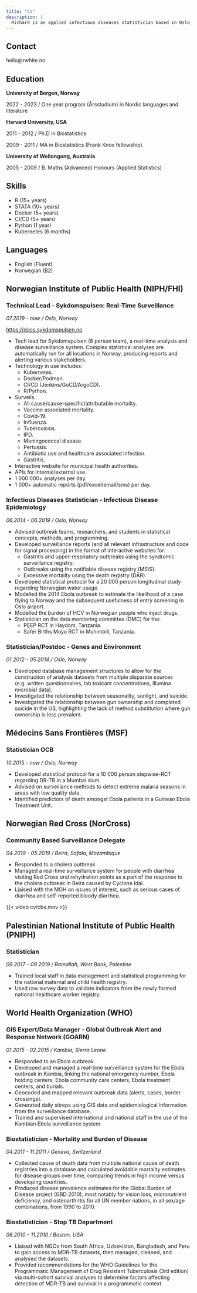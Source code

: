 ```yaml
---
title: "CV"
description: |
  Richard is an applied infectious diseases statistician based in Oslo, Norway. He is currently employed as the tech lead for [Sykdomspulsen](https://docs.sykdomspulsen.no), a real-time analysis and disease surveillance system based in the Norwegian Institute of Public Health (Folkehelseinstituttet). His international field experience includes developing and managing surveillance systems for Ebola in Sierra Leone, acute watery diarrhea/cholera in Mozambique, and maternal health in Palestine.
---
```


## Contact

hello@rwhite.no

## Education

**University of Bergen, Norway**

2022 - 2023 / One year program (Årsstudium) in Nordic languages and literature

**Harvard University, USA**

2011 - 2012 / Ph.D in Biostatistics

2009 - 2011 / MA in Biostatistics (Frank Knox fellowship)

**University of Wollongong, Australia**

2005 - 2009 / B. Maths (Advanced) Honours (Applied Statistics)

## Skills

- R (15+ years)
- STATA (10+ years)
- Docker (5+ years)
- CI/CD (5+ years)
- Python (1 year)
- Kubernetes (6 months)

## Languages

- English (Fluent)
- Norwegian (B2)

## Norwegian Institute of Public Health (NIPH/FHI)

### Technical Lead - Sykdomspulsen: Real-Time Surveillance

*07.2019 - now / Oslo, Norway*

<https://docs.sykdomspulsen.no>

-   Tech lead for Sykdomspulsen (8 person team), a real-time analysis and disease surveillance system. Complex statistical analyses are automatically run for all locations in Norway, producing reports and alerting various stakeholders.
-   Technology in use includes:
    -   Kubernetes.
    -   Docker/Podman.
    -   CI/CD (Jenkins/GoCD/ArgoCD).
    -   R/Python.
-   Surveils:
    -   All cause/cause-specific/attributable mortality.
    -   Vaccine associated mortality.
    -   Covid-19.
    -   Influenza.
    -   Tuberculosis.
    -   IPD.
    -   Meningococcal disease.
    -   Pertussis.
    -   Antibiotic use and healthcare associated infection.
    -   Gastritis.
-   Interactive website for municipal health authorities.
-   APIs for internal/external use.
-   1 000 000+ analyses per day.
-   1 000+ automatic reports (pdf/excel/email/sms) per day.

### Infectious Diseases Statistician - Infectious Disease Epidemiology

*06.2014 - 06.2019 / Oslo, Norway*

-   Advised outbreak teams, researchers, and students in statistical concepts, methods, and programming.
-   Developed surveillance reports (and all relevant infrastructure and code for signal processing) in the format of interactive websites for:
    -   Gastritis and upper-respiratory outbreaks using the syndromic surveillance registry.
    -   Outbreaks using the notifiable disease registry (MSIS).
    -   Excessive mortality using the death registry (DÅR).
-   Developed statistical protocol for a 20 000 person longitudinal study regarding Norwegian water usage.
-   Modelled the 2014 Ebola outbreak to estimate the likelihood of a case flying to Norway and the subsequent usefulness of entry screening in Oslo airport.
-   Modelled the burden of HCV in Norwegian people who inject drugs.
-   Statistician on the data monitoring committee (DMC) for the:
    -   PEEP RCT in Haydom, Tanzania.
    -   Safer Births Moyo RCT in Muhimbili, Tanzania.

### Statistician/Postdoc - Genes and Environment

*01.2012 - 05.2014 / Oslo, Norway*

-   Developed database management structures to allow for the construction of analysis datasets from multiple disparate sources (e.g. written questionnaires, lab toxicant concentrations, Illumina microbial data).
-   Investigated the relationship between seasonality, sunlight, and suicide.
-   Investigated the relationship between gun ownership and completed suicide in the US, highlighting the lack of method substitution where gun ownership is less prevalent.

## Médecins Sans Frontières (MSF)

### Statistician OCB

*10.2015 - now / Oslo, Norway*

-   Developed statistical protocol for a 10 000 person stepwise-RCT regarding DR-TB in a Mumbai slum.
-   Advised on surveillance methods to detect extreme malaria seasons in areas with low quality data.
-   Identified predictors of death amongst Ebola patients in a Guinean Ebola Treatment Unit.

## Norwegian Red Cross (NorCross)

### Community Based Surveillance Delegate

*04.2019 - 05.2019 / Beira, Sofala, Mozambique*

-   Responded to a cholera outbreak.
-   Managed a real-time surveillance system for people with diarrhea visiting Red Cross oral rehydration points as a part of the response to the cholera outbreak in Beira caused by Cyclone Idai.
-   Liaised with the MOH on issues of interest, such as serious cases of diarrhea and self-reported bloody diarrhea.

{{< video cv/cbs.mov >}}

## Palestinian National Institute of Public Health (PNIPH)

### Statistician

*09.2017 - 09.2019 / Ramallah, West Bank, Palestine*

-   Trained local staff in data management and statistical programming for the national maternal and child health registry.
-   Used raw survey data to validate indicators from the newly formed national healthcare worker registry.

## World Health Organization (WHO)

### GIS Expert/Data Manager - Global Outbreak Alert and Response Network (GOARN)

*01.2015 - 02.2015 / Kambia, Sierra Leone*

-   Responded to an Ebola outbreak.
-   Developed and managed a real-time surveillance system for the Ebola outbreak in Kambia, linking the national emergency number, Ebola holding centers, Ebola community care centers, Ebola treatment centers, and burials.
-   Geocoded and mapped relevant outbreak data (alerts, cases, border crossings).
-   Generated daily sitreps using GIS data and epidemiological information from the surveillance database.
-   Trained and supervised international and national staff in the use of the Kambian Ebola surveillance system.

### Biostatistician - Mortality and Burden of Disease

*04.2011 - 11.2011 / Geneva, Switzerland*

-   Collected cause of death data from multiple national cause of death registries into a database and calculated avoidable mortality estimates for disease groups over time, comparing trends in high income versus developing countries.
-   Produced disease prevalence estimates for the Global Burden of Disease project (GBD 2010), most notably for vision loss, micronutrient deficiency, and osteoarthritis for all UN member nations, in all sex/age combinations, from 1990 to 2010.

### Biostatistician - Stop TB Department

*06.2010 - 11.2010 / Boston, USA*

-   Liaised with NGOs from South Africa, Uzbekistan, Bangladesh, and Peru to gain access to MDR-TB datasets, then managed, cleaned, and analysed the datasets.
-   Provided recommendations for the WHO Guidelines for the Programmatic Management of Drug Resistant Tuberculosis (3rd edition) via multi-cohort survival analyses to determine factors affecting detection of MDR-TB and survival in a programmatic context.
